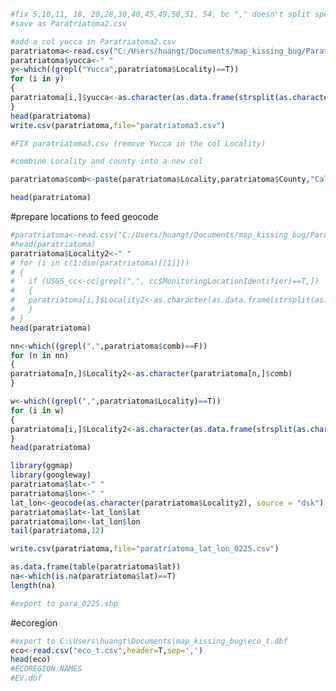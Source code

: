 
```{r}
#fix 5,10,11, 18, 20,28,30,40,45,49,50,51, 54, bc "," doesn't split species
#save as Paratriatoma2.csv
```

```{r}
#add a col yucca in Paratriatoma2.csv
paratriatoma<-read.csv("C:/Users/huangt/Documents/map_kissing_bug/Paratriatoma2.csv",header=T,sep=',')
paratriatoma$yucca<-" "
y<-which((grepl("Yucca",paratriatoma$Locality)==T))
for (i in y)
{
paratriatoma[i,]$yucca<-as.character(as.data.frame(strsplit(as.character(paratriatoma[i,]$Locality),','))[2,])
}
head(paratriatoma)
write.csv(paratriatoma,file="paratriatoma3.csv")
```

```{r}
#FIX paratriatoma3.csv (remove Yucca in the col Locality) 
```


```{r}

#combine Locality and county into a new col

paratriatoma$comb<-paste(paratriatoma$Locality,paratriatoma$County,"California",sep=" ")

head(paratriatoma)

```

#prepare locations to feed geocode
```{r}
#paratriatoma<-read.csv("C:/Users/huangt/Documents/map_kissing_bug/Paratriatoma2.csv",header=T,sep=',')
#head(paratriatoma)
paratriatoma$Locality2<-" "
# for (i in c(1:dim(paratriatoma)[[1]]))
# {
#   if (USGS_cc<-cc[grepl(",", cc$MonitoringLocationIdentifier)==T,])
#   {
#   paratriatoma[i,]$Locality2<-as.character(as.data.frame(strsplit(as.character(paratriatoma[i,]$Locality),','))[1,])
#   }
# }
head(paratriatoma)

nn<-which((grepl(",",paratriatoma$comb)==F))
for (n in nn)
{
paratriatoma[n,]$Locality2<-as.character(paratriatoma[n,]$comb)
}

w<-which((grepl(",",paratriatoma$Locality)==T))
for (i in w)
{
paratriatoma[i,]$Locality2<-as.character(as.data.frame(strsplit(as.character(paratriatoma[i,]$comb),','))[2,])
}
head(paratriatoma)
```

```{r}
library(ggmap)
library(googleway)
paratriatoma$lat<-" "
paratriatoma$lon<-" "
lat_lon<-geocode(as.character(paratriatoma$Locality2), source = "dsk")
paratriatoma$lat<-lat_lon$lat
paratriatoma$lon<-lat_lon$lon
tail(paratriatoma,12)
```

```{r}
write.csv(paratriatoma,file="paratriatoma_lat_lon_0225.csv")
```


```{r}
as.data.frame(table(paratriatoma$lat))
na<-which(is.na(paratriatoma$lat)==T)
length(na)
```

```{r}
#export to para_0225.shp

```
#ecoregion
```{r}
#export to C:\Users\huangt\Documents\map_kissing_bug\eco_t.dbf
eco<-read.csv("eco_t.csv",header=T,sep=',')
head(eco)
#ECOREGION NAMES
#EV.dbf

```

